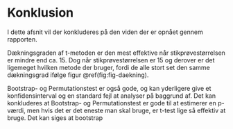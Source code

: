 # Konklusion

I dette afsnit vil der konkluderes på den viden der er opnået gennem rapporten.

Dækningsgraden af t-metoden er den mest effektive når stikprøvestørrelsen er mindre end ca. $15$. Dog når stikprøvestørrelsen er $15$ og derover er det ligemeget hvilken metode der bruger, fordi de alle stort set den samme dækningsgrad ifølge figur \@ref(fig:fig-daekning). 

Bootstrap- og Permutationstest er også gode, og kan yderligere give et konfidensinterval og en standard fejl at analyser på baggrund af. Det kan konkluderes at Bootstrap- og Permutationstest er gode til at estimerer en p-værdi, men hvis det er det eneste man skal bruge, er t-test lige så effektiv at bruge. Det kan siges at bootstrap 



